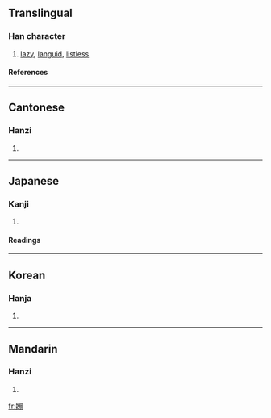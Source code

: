 {{see|懶|懒}}

==Translingual==
===Han character===
{{Han char|rn=38|rad=女|as=16|sn=19|four=4748<sub>6</sub>|canj=女木中金 (VDLC)}}
# [[lazy]], [[languid]], [[listless]]
====References====
{{Han ref|kx=0273.360|dkj=06872|dj=0542.080|hdz=21089.090|uh=5B3E|ud=23358|bh=F1FB|bd=61947}}

----
==Cantonese==
===Hanzi===
{{yue-hanzi|jyut=|y=laan5}}
# {{defn|Cantonese}}

----
==Japanese==
===Kanji===
{{ja-kanji|grade=|rs=女16}}
# {{defn|Japanese}} 
====Readings====
{{ja-readings|on=[[らん]] (ran)|kun=[[おこたる]] (okotaru), [[ものうい]] (monoui)}}

----
==Korean==
===Hanja===
{{ko-hanja|hangeul=란|rv=ran|mr=ran}}
# {{defn|Korean}}

----
==Mandarin==
===Hanzi===
{{cmn-hanzi|pin=[[lǎn]] ([[lan3]])|wg=lan<sup>3</sup>}}
# {{defn|Mandarin}}

[[fr:嬾]]